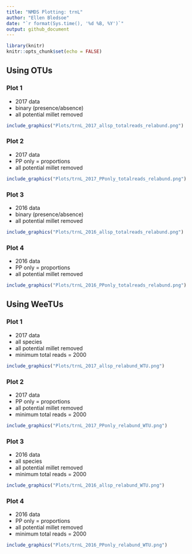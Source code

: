 ```yaml
---
title: "NMDS Plotting: trnL"
author: "Ellen Bledsoe"
date: "`r format(Sys.time(), '%d %B, %Y')`"
output: github_document
---
```


```r
library(knitr)
knitr::opts_chunk$set(echo = FALSE)
```

## Using OTUs

### Plot 1
* 2017 data
* binary (presence/absence)
* all potential millet removed

```r
include_graphics("Plots/trnL_2017_allsp_totalreads_relabund.png")
```

### Plot 2
* 2017 data
* PP only = proportions
* all potential millet removed

```r
include_graphics("Plots/trnL_2017_PPonly_totalreads_relabund.png")
```

### Plot 3
* 2016 data
* binary (presence/absence)
* all potential millet removed

```r
include_graphics("Plots/trnL_2016_allsp_totalreads_relabund.png")
```

### Plot 4
* 2016 data
* PP only = proportions
* all potential millet removed

```r
include_graphics("Plots/trnL_2016_PPonly_totalreads_relabund.png")
```

## Using WeeTUs

### Plot 1
* 2017 data
* all species
* all potential millet removed
* minimum total reads = 2000

```r
include_graphics("Plots/trnL_2017_allsp_relabund_WTU.png")
```

### Plot 2
* 2017 data
* PP only = proportions
* all potential millet removed
* minimum total reads = 2000

```r
include_graphics("Plots/trnL_2017_PPonly_relabund_WTU.png")
```

### Plot 3
* 2016 data
* all species
* all potential millet removed
* minimum total reads = 2000

```r
include_graphics("Plots/trnL_2016_allsp_relabund_WTU.png")
```

### Plot 4
* 2016 data
* PP only = proportions
* all potential millet removed
* minimum total reads = 2000

```r
include_graphics("Plots/trnL_2016_PPonly_relabund_WTU.png")
```
